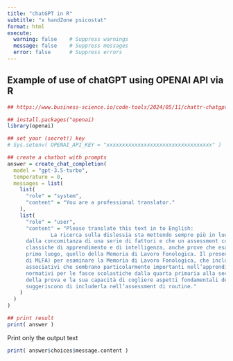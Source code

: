 ```yaml
---
title: "chatGPT in R"
subtitle: "x handZone psicostat"
format: html
execute:
  warning: false    # Suppress warnings
  message: false    # Suppress messages
  error: false      # Suppress errors
---
```


## Example of use of chatGPT using OPENAI API via R

```r
## https://www.business-science.io/code-tools/2024/05/11/chattr-chatgpt-in-r.html

## install.packages("openai)
library(openai)

## set your (secret!) key
# Sys.setenv( OPENAI_API_KEY = "xxxxxxxxxxxxxxxxxxxxxxxxxxxxxxxxxx" )

## create a chatbot with prompts
answer = create_chat_completion(
  model = "gpt-3.5-turbo",
  temperature = 0,
  messages = list(
    list(
      "role" = "system",
      "content" = "You are a professional translator."
    ),
    list(
      "role" = "user",
      "content" = "Please translate this text in to English: 
              La ricerca sulla dislessia sta mettendo sempre più in luce che il disturbo può essere prodotto
      dalla concomitanza di una serie di fattori e che un assessment completo può includere, oltre alle prove
      classiche di apprendimento e di intelligenza, anche prove che esaminano il ruolo di questi fattori e, in
      primo luogo, quello della Memoria di Lavoro Fonologica. Il presente lavoro presenta una nuova prova (span
      di MLFA) per esaminare la Memoria di Lavoro Fonologica, che include la considerazione dei meccanismi
      associativi che sembrano particolarmente importanti nell’apprendimento della lettura e offre dati
      normativi per le fasce scolastiche dalla quarta primaria alla seconda secondaria di I grado. L’agilità
      della prova e la sua capacità di cogliere aspetti fondamentali della lettura e della dislessia
      suggeriscono di includerla nell’assessment di routine."
    )
  )
)

## print result
print( answer )
```


Print only the output text

```r
print( answer$choices$message.content )

```



